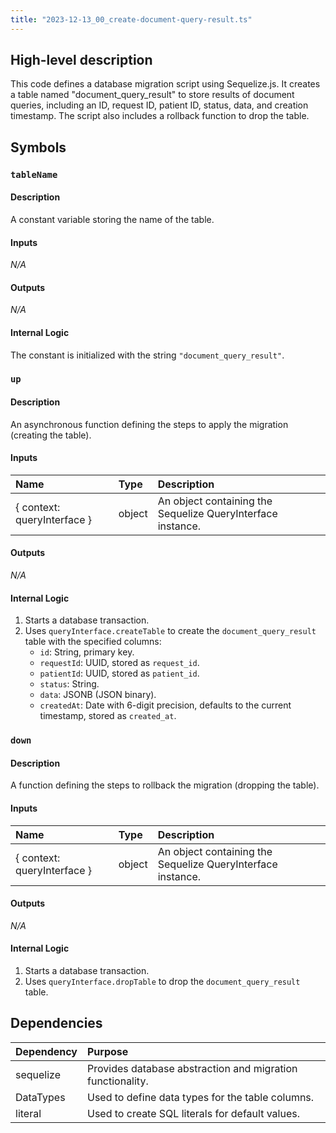 ```yaml
---
title: "2023-12-13_00_create-document-query-result.ts"
---
```


## High-level description
This code defines a database migration script using Sequelize.js. It creates a table named "document_query_result" to store results of document queries, including an ID, request ID, patient ID, status, data, and creation timestamp. The script also includes a rollback function to drop the table.

## Symbols

### `tableName`
#### Description
A constant variable storing the name of the table.

#### Inputs
_N/A_

#### Outputs
_N/A_

#### Internal Logic
The constant is initialized with the string `"document_query_result"`.

### `up`
#### Description
An asynchronous function defining the steps to apply the migration (creating the table).

#### Inputs
| Name | Type | Description |
|:-----|:-----|:------------|
| { context: queryInterface } | object | An object containing the Sequelize QueryInterface instance. |

#### Outputs
_N/A_

#### Internal Logic
1. Starts a database transaction.
2. Uses `queryInterface.createTable` to create the `document_query_result` table with the specified columns:
    - `id`: String, primary key.
    - `requestId`: UUID, stored as `request_id`.
    - `patientId`: UUID, stored as `patient_id`.
    - `status`: String.
    - `data`: JSONB (JSON binary).
    - `createdAt`: Date with 6-digit precision, defaults to the current timestamp, stored as `created_at`.

### `down`
#### Description
A function defining the steps to rollback the migration (dropping the table).

#### Inputs
| Name | Type | Description |
|:-----|:-----|:------------|
| { context: queryInterface } | object | An object containing the Sequelize QueryInterface instance. |

#### Outputs
_N/A_

#### Internal Logic
1. Starts a database transaction.
2. Uses `queryInterface.dropTable` to drop the `document_query_result` table.

## Dependencies
| Dependency | Purpose |
|:-----------|:--------|
| sequelize | Provides database abstraction and migration functionality. |
| DataTypes | Used to define data types for the table columns. |
| literal | Used to create SQL literals for default values. |


